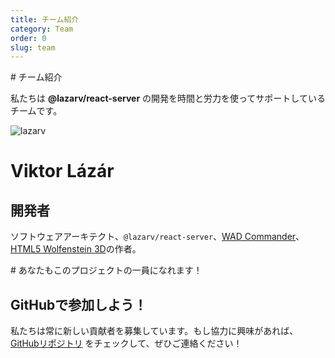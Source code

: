 ```yaml
---
title: チーム紹介
category: Team
order: 0
slug: team
---
```



<div className="container text-center max-w-xl mx-auto [&>h1]:text-4xl [&>p]:text-lg [&>p]:text-gray-700 dark:[&>p]:text-gray-400">
# チーム紹介

私たちは **@lazarv/react-server** の開発を時間と労力を使ってサポートしているチームです。

</div>

<div className="flex flex-wrap justify-center gap-4 my-8">
<TeamMember github="https://github.com/lazarv" x="https://twitter.com/lazarv1982" bsky="https://bsky.app/profile/lazarv.dev">
  <img src="https://avatars.githubusercontent.com/u/1749493?v=4" alt="lazarv" />

# Viktor Lázár

## 開発者

ソフトウェアアーキテクト、`@lazarv/react-server`、[WAD Commander](https://wadcmd.com)、[HTML5 Wolfenstein 3D](https://wolf3d.wadcmd.com/)の作者。
</TeamMember>

<TeamMember>
# あなたもこのプロジェクトの一員になれます！

## GitHubで参加しよう！

私たちは常に新しい貢献者を募集しています。もし協力に興味があれば、[GitHubリポジトリ](https://github.com/lazarv/react-server) をチェックして、ぜひご連絡ください！
</TeamMember>
</div>
